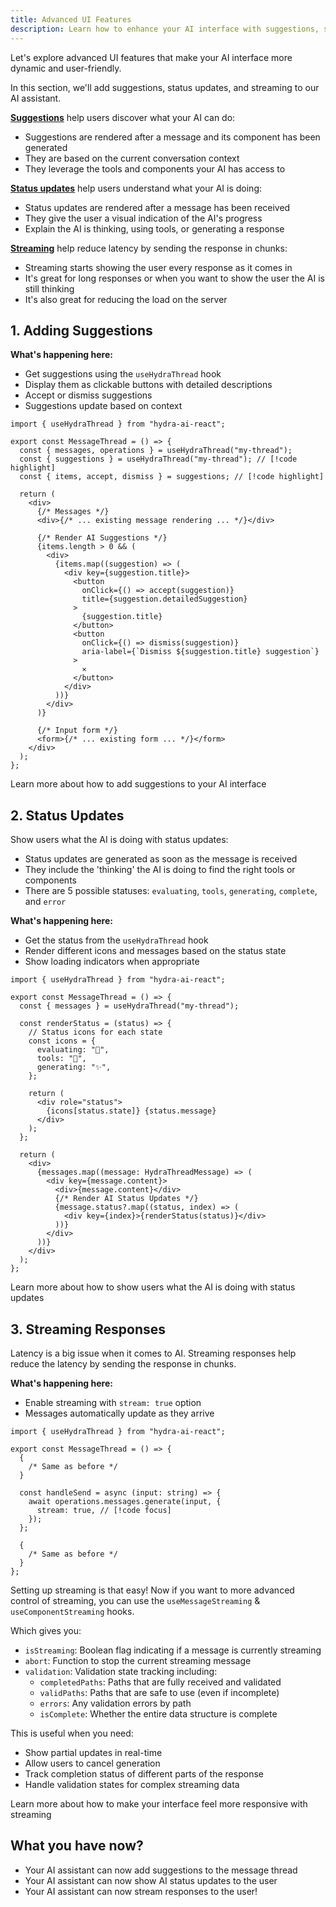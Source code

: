 ```yaml
---
title: Advanced UI Features
description: Learn how to enhance your AI interface with suggestions, status updates, and streaming.
---
```


Let's explore advanced UI features that make your AI interface more dynamic and user-friendly.

In this section, we'll add suggestions, status updates, and streaming to our AI assistant.

[**Suggestions**](#1-adding-suggestions) help users discover what your AI can do:

- Suggestions are rendered after a message and its component has been generated
- They are based on the current conversation context
- They leverage the tools and components your AI has access to

[**Status updates**](#2-status-updates) help users understand what your AI is doing:

- Status updates are rendered after a message has been received
- They give the user a visual indication of the AI's progress
- Explain the AI is thinking, using tools, or generating a response

[**Streaming**](#3-streaming-responses) help reduce latency by sending the response in chunks:

- Streaming starts showing the user every response as it comes in
- It's great for long responses or when you want to show the user the AI is still thinking
- It's also great for reducing the load on the server

## 1. Adding Suggestions

**What's happening here:**

- Get suggestions using the `useHydraThread` hook
- Display them as clickable buttons with detailed descriptions
- Accept or dismiss suggestions
- Suggestions update based on context

```tsx title="Adding Suggestions to Message Thread"
import { useHydraThread } from "hydra-ai-react";

export const MessageThread = () => {
  const { messages, operations } = useHydraThread("my-thread");
  const { suggestions } = useHydraThread("my-thread"); // [!code highlight]
  const { items, accept, dismiss } = suggestions; // [!code highlight]

  return (
    <div>
      {/* Messages */}
      <div>{/* ... existing message rendering ... */}</div>

      {/* Render AI Suggestions */}
      {items.length > 0 && (
        <div>
          {items.map((suggestion) => (
            <div key={suggestion.title}>
              <button
                onClick={() => accept(suggestion)}
                title={suggestion.detailedSuggestion}
              >
                {suggestion.title}
              </button>
              <button
                onClick={() => dismiss(suggestion)}
                aria-label={`Dismiss ${suggestion.title} suggestion`}
              >
                ✕
              </button>
            </div>
          ))}
        </div>
      )}

      {/* Input form */}
      <form>{/* ... existing form ... */}</form>
    </div>
  );
};
```

<Cards>
  <Card href="/vnext/overview/suggestions" title="Suggestions Overview">
    Learn more about how to add suggestions to your AI interface
  </Card>
</Cards>

## 2. Status Updates

Show users what the AI is doing with status updates:

- Status updates are generated as soon as the message is received
- They include the 'thinking' the AI is doing to find the right tools or components
- There are 5 possible statuses: `evaluating`, `tools`, `generating`, `complete`, and `error`

**What's happening here:**

- Get the status from the `useHydraThread` hook
- Render different icons and messages based on the status state
- Show loading indicators when appropriate

```tsx title="Rendering Status Updates"
import { useHydraThread } from "hydra-ai-react";

export const MessageThread = () => {
  const { messages } = useHydraThread("my-thread");

  const renderStatus = (status) => {
    // Status icons for each state
    const icons = {
      evaluating: "🤔",
      tools: "🔧",
      generating: "✨",
    };

    return (
      <div role="status">
        {icons[status.state]} {status.message}
      </div>
    );
  };

  return (
    <div>
      {messages.map((message: HydraThreadMessage) => (
        <div key={message.content}>
          <div>{message.content}</div>
          {/* Render AI Status Updates */}
          {message.status?.map((status, index) => (
            <div key={index}>{renderStatus(status)}</div>
          ))}
        </div>
      ))}
    </div>
  );
};
```

<Cards>
  <Card href="/vnext/overview/status" title="Status Updates Overview">
    Learn more about how to show users what the AI is doing with status updates
  </Card>
</Cards>

## 3. Streaming Responses

Latency is a big issue when it comes to AI. Streaming responses help reduce the latency by sending the response in chunks.

**What's happening here:**

- Enable streaming with `stream: true` option
- Messages automatically update as they arrive

```tsx title="Enabling Streaming Responses"
import { useHydraThread } from "hydra-ai-react";

export const MessageThread = () => {
  {
    /* Same as before */
  }

  const handleSend = async (input: string) => {
    await operations.messages.generate(input, {
      stream: true, // [!code focus]
    });
  };

  {
    /* Same as before */
  }
};
```

Setting up streaming is that easy! Now if you want to more advanced control of streaming, you can use the `useMessageStreaming` & `useComponentStreaming` hooks.

Which gives you:

- `isStreaming`: Boolean flag indicating if a message is currently streaming
- `abort`: Function to stop the current streaming message
- `validation`: Validation state tracking including:
  - `completedPaths`: Paths that are fully received and validated
  - `validPaths`: Paths that are safe to use (even if incomplete)
  - `errors`: Any validation errors by path
  - `isComplete`: Whether the entire data structure is complete

This is useful when you need:

- Show partial updates in real-time
- Allow users to cancel generation
- Track completion status of different parts of the response
- Handle validation states for complex streaming data

<Cards>
  <Card href="/vnext/overview/streaming" title="Streaming Overview">
    Learn more about how to make your interface feel more responsive with
    streaming
  </Card>
</Cards>

## What you have now?

- Your AI assistant can now add suggestions to the message thread
- Your AI assistant can now show AI status updates to the user
- Your AI assistant can now stream responses to the user!
